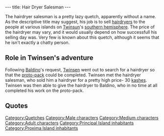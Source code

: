 ---
title: Hair Dryer Salesman
---

{{Character|
Name=Hairdryer salesman|
Image=Salesman.jpg|
Race=[[Quetch]]|
Gender=Male|
Size=Medium|
Age=Adult}}

The hairdryer salesman is a pretty lazy quetch, apparently without a name. As the descriptive title may suggest, his job is to sell [[hairdryer|hairdryers]] to the people at various islands on [[Twinsun]]'s [[southern hemisphere]]. The price of the hairdryer may vary, and it would usually depend on how successfull his selling day was.
Very few is known about this quetch, although it seems that he isn't exactly a chatty person.

==Role in Twinsen's adventure==
Following [[Baldino]]'s request, [[Twinsen]] went out to search for a hairdryer so that the [[proto-pack]] could be completed. Twinsen met the hairdryer salesman, who sold him a hairdryer for a pretty high price- 30 [[kashes]]. Twinsen was then able to give the hairdryer to Baldino, who in no time at all completed his work on the proto-pack.

==Quotes==
{{Quote|
Quote=Can't seem to sell a single hair dryer here. One of my colleagues is already out there trying his best. If this keeps up, I'll have to move on to another island.|
Character=Hairdryer salesman}}
{{Quote|
Quote=30 Kashes for a hair dryer, how about that? I normally sell them door to door, but customers are sparse, and you seem nice enough.|
Character=Hairdryer salesman}}
{{Quote|
Quote=Aah, I see that you too have come to Proxima island. You remember me, I sell hair dryers. Look, I'll sell you one for only 30 Kashes, but only because it's been a slow day.|
Character=Hairdryer salesman}}

[[Category:Quetches]]
[[Category:Male characters]]
[[Category:Medium characters]]
[[Category:Adult characters]]
[[Category:Principal Island inhabitants]]
[[Category:Proxima Island inhabitants]]